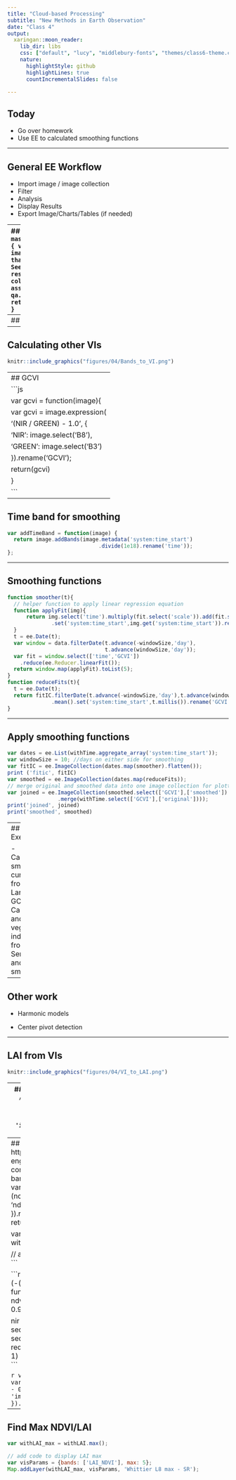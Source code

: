```yaml
---
title: "Cloud-based Processing"
subtitle: "New Methods in Earth Observation"
date: "Class 4"
output:
  xaringan::moon_reader:
    lib_dir: libs
    css: ["default", "lucy", "middlebury-fonts", "themes/class6-theme.css"]
    nature:
      highlightStyle: github
      highlightLines: true
      countIncrementalSlides: false

---
```

## Today
- Go over homework
- Use EE to calculated smoothing functions

---


## General EE Workflow
- Import image / image collection
- Filter
- Analysis
- Display Results
- Export Image/Charts/Tables (if needed)



---
## Cloud masking 
```js
var maskL8clouds = function(image) {
  var qa = image.select('BQA');
  /// Check that the cloud bit is off.
  // See https://www.usgs.gov/land-resources/nli/landsat/landsat-collection-1-level-1-quality-assessment-band
  var mask = qa.bitwiseAnd(1 << 4).eq(0);
  return image.updateMask(mask);
}
```

---
## Sentinel-2 cloud masking
```js
function maskS2clouds(image) {
    var qa = image.select('QA60')
    // Bits 10 and 11 are clouds and cirrus, respectively.
    var cloudBitMask = 1 << 10;
    var cirrusBitMask = 1 << 11;
    // Both flags should be set to zero, indicating clear conditions.
    var mask = qa.bitwiseAnd(cloudBitMask).eq(0).and(
              qa.bitwiseAnd(cirrusBitMask).eq(0))
    // Return the masked and scaled data, without the QA bands.
    return image.updateMask(mask).divide(10000)
        .select("B.*")
        .copyProperties(image, ["system:time_start"])
}
```

---
## Calculating other VIs
```r
knitr::include_graphics("figures/04/Bands_to_VI.png")
```

---
## GCVI
```js
var gcvi = function(image){
  var gcvi = image.expression(
    '(NIR / GREEN) - 1.0', {
    'NIR': image.select('B8'),
    'GREEN': image.select('B3')
    }).rename('GCVI');
  return(gcvi)    
}
```
---

## Time band for smoothing
```js
var addTimeBand = function(image) {
  return image.addBands(image.metadata('system:time_start')
                             .divide(1e18).rename('time'));
};
```
---

## Smoothing functions

```js
function smoother(t){
  // helper function to apply linear regression equation
  function applyFit(img){
      return img.select('time').multiply(fit.select('scale')).add(fit.select('offset'))
              .set('system:time_start',img.get('system:time_start')).rename('GCVI');
  }
  t = ee.Date(t);
  var window = data.filterDate(t.advance(-windowSize,'day'),
                               t.advance(windowSize,'day'));
  var fit = window.select(['time','GCVI'])
    .reduce(ee.Reducer.linearFit());
  return window.map(applyFit).toList(5);
}
function reduceFits(t){
  t = ee.Date(t);
  return fitIC.filterDate(t.advance(-windowSize,'day'),t.advance(windowSize,'day'))
              .mean().set('system:time_start',t.millis()).rename('GCVI');
}
```

---

## Apply smoothing functions
```js
var dates = ee.List(withTime.aggregate_array('system:time_start'));
var windowSize = 10; //days on either side for smoothing
var fitIC = ee.ImageCollection(dates.map(smoother).flatten());
print ('fitic', fitIC)
var smoothed = ee.ImageCollection(dates.map(reduceFits));
// merge original and smoothed data into one image collection for plotting
var joined = ee.ImageCollection(smoothed.select(['GCVI'],['smoothed'])
                .merge(withTime.select(['GCVI'],['original'])));
print('joined', joined)
print('smoothed', smoothed)
```


---
## Group Exercises

- Calculate smooth curve from Landsat GCVI
- Calculate another vegetation index from Sentinel and smooth

---

## Other work

- Harmonic models

- Center pivot detection

---



## LAI from VIs
```r
knitr::include_graphics("figures/04/VI_to_LAI.png")
```

---
## Export image to Google Drive
```js

// Export the image, specifying scale and region.
Export.image.toDrive({
  image: scene,
  description: 'imageToDriveExample',
  scale: 30,
  region: geometry
});
```

---
## Converting to LAI
https://developers.google.com/earth-engine/guides/image_math
```js
// compute LAI and add it as a separate band
var ndviLAI = function(image) {
  var lai = image.expression(
    '(log(-(ndvi - 0.943)/0.731))/(log(0.6))', {
    'ndvi': image.select('NDVI')
    }).rename('LAI');
  return(image.addBands(lai))
};

var withLAI = withNDVI_masked.map(addLAI_NDVI);

// add chart showing LAI time-series 
```


```r
# ndvi_lai <- function(x) log(0.6) * (-(x - 0.943) / 0.731)
gcvi_lai <- function(x) ((x - 0.931) / 1.44)^0.971
ndvi_lai <- function(x) (log(-(x - 0.943) / 0.731)) / (log(0.6))

nir <- seq(0.5, 0.7, 0.02)
red <- seq(0.02, 0.07, 0.005)
green <- seq(0.05, 0.1, 0.005)
ndvi <- (nir - red) / (nir + red)
gcvi <- (nir / green - 1)
plot(gcvi_lai(gcvi), ndvi_lai(ndvi))
```


```r
var gcviLAI = function(image) {
  var lai = image.expression(
    '((img - 0.93) / 1.4)**(1 / 1.03)', {
    'img': image.select('GCVI')
    }).rename('LAI');
  return(lai)
}
```

---
## Find Max NDVI/LAI
```js
var withLAI_max = withLAI.max();

// add code to display LAI max 
var visParams = {bands: ['LAI_NDVI'], max: 5};
Map.addLayer(withLAI_max, visParams, 'Whittier L8 max - SR');

```
